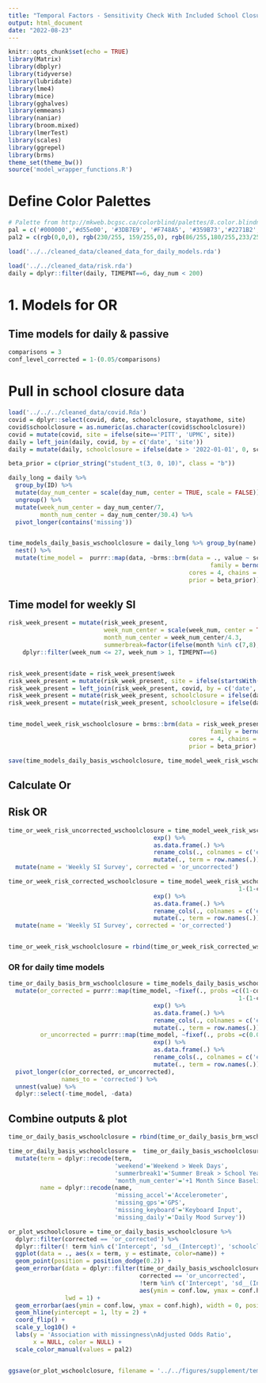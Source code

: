 ```yaml
---
title: "Temporal Factors - Sensitivity Check With Included School Closure Covariates"
output: html_document
date: "2022-08-23"
---
```


```r
knitr::opts_chunk$set(echo = TRUE)
library(Matrix)
library(dbplyr)
library(tidyverse)
library(lubridate)
library(lme4)
library(mice)
library(gghalves)
library(emmeans)
library(naniar)
library(broom.mixed)
library(lmerTest)
library(scales)
library(ggrepel)
library(brms)
theme_set(theme_bw())
source('model_wrapper_functions.R')
```


# Define Color Palettes


```r
# Palette from http://mkweb.bcgsc.ca/colorblind/palettes/8.color.blindness.palette.txt
pal = c('#000000','#d55e00', '#3DB7E9', '#F748A5', '#359B73','#2271B2', '#e69f00', '#f0e442')
pal2 = c(rgb(0,0,0), rgb(230/255, 159/255,0), rgb(86/255,180/255,233/255), rgb(204/255, 121/255, 167/255), rgb(0, 158/255, 115/255), rgb(0, 114/255, 178/255))

load('../../cleaned_data/cleaned_data_for_daily_models.rda')
```


```r
load('../../cleaned_data/risk.rda')
daily = dplyr::filter(daily, TIMEPNT==6, day_num < 200)
```

# 1. Models for OR


## Time models for daily & passive 
```r
comparisons = 3
conf_level_corrected = 1-(0.05/comparisons)
```

# Pull in school closure data
```r
load('../../../cleaned_data/covid.Rda')
covid = dplyr::select(covid, date, schoolclosure, stayathome, site) 
covid$schoolclosure = as.numeric(as.character(covid$schoolclosure))
covid = mutate(covid, site = ifelse(site=='PITT', 'UPMC', site))
daily = left_join(daily, covid, by = c('date', 'site'))
daily = mutate(daily, schoolclosure = ifelse(date > '2022-01-01', 0, schoolclosure))
```

```r
beta_prior = c(prior_string("student_t(3, 0, 10)", class = "b"))

daily_long = daily %>%
  group_by(ID) %>%
  mutate(day_num_center = scale(day_num, center = TRUE, scale = FALSE)) %>%
  ungroup() %>%
  mutate(week_num_center = day_num_center/7,
         month_num_center = day_num_center/30.4) %>%
  pivot_longer(contains('missing')) 


time_models_daily_basis_wschoolclosure = daily_long %>% group_by(name) %>%
  nest() %>%
  mutate(time_model =  purrr::map(data, ~brms::brm(data = ., value ~ schoolclosure + month_num_center + summerbreak + weekend + (month_num_center + summerbreak + weekend|ID),
                                                         family = bernoulli(link = 'logit'), 
                                                   cores = 4, chains = 4, iter = 4000, seed = 11291993,
                                                   prior = beta_prior)))
```
 

## Time model for weekly SI 
```r
risk_week_present = mutate(risk_week_present, 
                           week_num_center = scale(week_num, center = TRUE, scale = FALSE),
                           month_num_center = week_num_center/4.3,
                           summerbreak=factor(ifelse(month %in% c(7,8), 1, 0))) %>%
    dplyr::filter(week_num <= 27, week_num > 1, TIMEPNT==6) 


risk_week_present$date = risk_week_present$week
risk_week_present = mutate(risk_week_present, site = ifelse(startsWith(ID, '1'), 'CUIMC', 'UPMC'))
risk_week_present = left_join(risk_week_present, covid, by = c('date', 'site'))
risk_week_present = mutate(risk_week_present, schoolclosure = ifelse(date > '2022-01-01', 0, schoolclosure))
risk_week_present = mutate(risk_week_present, schoolclosure = ifelse(date < '2020-01-01', 0, schoolclosure))


time_model_week_risk_wschoolclosure = brms::brm(data = risk_week_present, risk_missing ~ schoolclosure + month_num_center + summerbreak + (month_num_center + summerbreak |ID),
                                                         family = bernoulli(link = 'logit'), 
                                                   cores = 4, chains = 4, iter = 4000, seed = 11291993,
                                                   prior = beta_prior)

save(time_models_daily_basis_wschoolclosure, time_model_week_risk_wschoolclosure, file = 'model_outputs/design_features_predict_missingness_wschoolclosure.rda')
```


## Calculate Or


## Risk OR
```r
time_or_week_risk_uncorrected_wschoolclosure = time_model_week_risk_wschoolclosure %>% fixef(., probs =c(0.025, 0.975)) %>%
                                         exp() %>%
                                         as.data.frame(.) %>%
                                         rename_cols(., colnames = c('estimate', 'Est.Error', 'conf.low', 'conf.high')) %>%
                                         mutate(., term = row.names(.)) %>%
  mutate(name = 'Weekly SI Survey', corrected = 'or_uncorrected')

time_or_week_risk_corrected_wschoolclosure = time_model_week_risk_wschoolclosure %>% fixef(., probs =c((1-conf_level_corrected)/2, 
                                                                 1-(1-conf_level_corrected)/2)) %>%
                                         exp() %>%
                                         as.data.frame(.) %>%
                                         rename_cols(., colnames = c('estimate', 'Est.Error', 'conf.low', 'conf.high')) %>%
                                         mutate(., term = row.names(.)) %>%
  mutate(name = 'Weekly SI Survey', corrected = 'or_corrected')


time_or_week_risk_wschoolclosure = rbind(time_or_week_risk_corrected_wschoolclosure, time_or_week_risk_uncorrected_wschoolclosure)

```

### OR for daily time models
```r
time_or_daily_basis_brm_wschoolclosure = time_models_daily_basis_wschoolclosure %>%
  mutate(or_corrected = purrr::map(time_model, ~fixef(., probs =c((1-conf_level_corrected)/2, 
                                                                 1-(1-conf_level_corrected)/2)) %>%
                                         exp() %>%
                                         as.data.frame(.) %>%
                                         rename_cols(., colnames = c('estimate', 'Est.Error', 'conf.low', 'conf.high')) %>%
                                         mutate(., term = row.names(.))),
         or_uncorrected = purrr::map(time_model, ~fixef(., probs =c(0.025, 0.975)) %>%
                                         exp() %>%
                                         as.data.frame(.) %>%
                                         rename_cols(., colnames = c('estimate', 'Est.Error', 'conf.low', 'conf.high')) %>%
                                         mutate(., term = row.names(.)))) %>%
  pivot_longer(c(or_corrected, or_uncorrected),
               names_to = 'corrected') %>%
  unnest(value) %>%
  dplyr::select(-time_model, -data)
```

## Combine outputs & plot

```r
time_or_daily_basis_wschoolclosure = rbind(time_or_daily_basis_brm_wschoolclosure, time_or_week_risk_wschoolclosure)

time_or_daily_basis_wschoolclosure =  time_or_daily_basis_wschoolclosure %>%
  mutate(term = dplyr::recode(term,
                              'weekend'='Weekend > Week Days',
                              'summerbreak1'='Summer Break > School Year',
                              'month_num_center'='+1 Month Since Baseline'),
         name = dplyr::recode(name,
                              'missing_accel'='Accelerometer',
                              'missing_gps'='GPS',
                              'missing_keyboard'='Keyboard Input',
                              'missing_daily'='Daily Mood Survey'))
```

```r
or_plot_wschoolclosure = time_or_daily_basis_wschoolclosure %>%
  dplyr::filter(corrected == 'or_corrected') %>%
  dplyr::filter(! term %in% c('Intercept', 'sd__(Intercept)', 'schoolclosure')) %>%
  ggplot(data = ., aes(x = term, y = estimate, color=name)) +
  geom_point(position = position_dodge(0.2)) + 
  geom_errorbar(data = dplyr::filter(time_or_daily_basis_wschoolclosure,
                                     corrected == 'or_uncorrected',
                                     !term %in% c('Intercept', 'sd__(Intercept)', 'schoolclosure')),
                                     aes(ymin = conf.low, ymax = conf.high), width = 0, position = position_dodge(0.2),
                lwd = 1) +
  geom_errorbar(aes(ymin = conf.low, ymax = conf.high), width = 0, position = position_dodge(0.2)) +
  geom_hline(yintercept = 1, lty = 2) +
  coord_flip() +
  scale_y_log10() +
  labs(y = 'Association with missingness\nAdjusted Odds Ratio',
       x = NULL, color = NULL) +
  scale_color_manual(values = pal2)


ggsave(or_plot_wschoolclosure, filename = '../../figures/supplement/temporal_trends_or_wschoolclosure.png', height = 5, width = 6)
```
